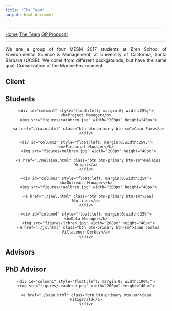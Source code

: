```yaml
---
title: "The Team"
output: html_document
---
```


<STYLE TYPE="text/css">
<!--
BODY
  {
  text-align:justify;
  }
-->
</STYLE>

__________
<a href="../" class="btn btn-primary btn-sm">Home</a>
<a href="./" class="btn btn-primary btn-sm">The Team</a>
<a href="../proposal.html" class="btn btn-primary btn-sm">GP Proposal</a>

__________


We are a group of four MESM 2017 students at Bren School of Environmental Science & Management, at University of California, Santa Barbara (UCSB). We come from different backgrounds, but have the same goal: Conservation of the Marine Environment.

## Client

## Students

<center>
  <div id="contentBox" style="margin:10px auto; width:100%">
    <div id="column1" style="float:left; margin:0; width:25%;">
    <b>Project Manager</b>
      <img src="figures/caiobren.jpg" width="200px" height="40px">
      
      <a href="./caio.html" class="btn btn-primary btn-sm">Caio Faro</a>
    </div>
    
    <div id="column2" style="float:left; margin:0;width:25%;">
    <b>Financial Manager</b>
      <img src="figures/melbren.jpg" width="200px" height="40px">
      
      <a href="./melaina.html" class="btn btn-primary btn-sm">Melaina Wright</a>
    </div>
    
    <div id="column3" style="float:left; margin:0;width:25%">
    <b>Outreach Manager</b>
      <img src="figures/jaelbren.jpg" width="200px" height="40px">
      
      <a href="./jael.html" class="btn btn-primary btn-sm">Jael Martinez</a>
    </div>
    
    <div id="column4" style="float:left; margin:0;width:25%">
    <b>Data Manager</b>
      <img src="figures/jcbren.jpg" width="200px" height="40px">
      <a href="./jc.html" class="btn btn-primary btn-sm">Juan Carlos Villasenor-Derbez</a>
    </div>
  </div>
</center>

## Advisors

## PhD Advisor

<center>
  <div id="contentBox" style="margin:10px auto; width:100%">
    <div id="column1" style="float:left; margin:0; width:100%;">
    <img src="figures/seanbren.png" width="200px" height="40px">
    
    <a href="./sean.html" class="btn btn-primary btn-sm">Sean Fitzgerald</a>
    </div>
  </div>
</center>
